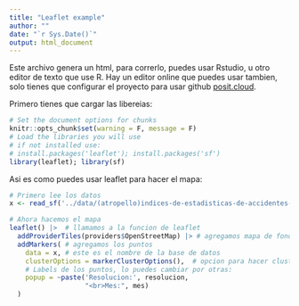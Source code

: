 ```yaml
---
title: "Leaflet example"
author: ""
date: "`r Sys.Date()`"
output: html_document
---
```



Este archivo genera un html, para correrlo, puedes usar Rstudio, u otro editor de texto que use R. Hay un editor online que puedes usar tambien, solo tienes que configurar el proyecto para usar github [posit.cloud](https://posit.cloud).  

Primero tienes que cargar las libereias:

```r
# Set the document options for chunks
knitr::opts_chunk$set(warning = F, message = F)
# Load the libraries you will use 
# if not installed use:
# install.packages('leaflet'); install.packages('sf')
library(leaflet); library(sf)
```


Asi es como puedes usar leaflet para hacer el mapa:

```r
# Primero lee los datos
x <- read_sf('../data/(atropello)indices-de-estadisticas-de-accidentes-viales-monterrey/indices-de-estadisticas-de-accidentes-viales-monterrey.shp')

# Ahora hacemos el mapa
leaflet() |>  # llamamos a la funcion de leaflet
  addProviderTiles(providers$OpenStreetMap) |> # agregamos mapa de fondo
  addMarkers( # agregamos los puntos
    data = x, # este es el nombre de la base de datos
    clusterOptions = markerClusterOptions(),  # opcion para hacer clusters de puntos
    # Labels de los puntos, lo puedes cambiar por otras:
    popup = ~paste('Resolucion:', resolucion, 
                   "<br>Mes:", mes)
  )
```


